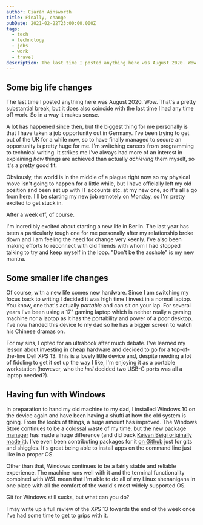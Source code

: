 ```yaml
---
author: Ciarán Ainsworth
title: Finally, change
pubDate: 2021-02-22T23:00:00.000Z
tags:
  - tech
  - technology
  - jobs
  - work
  - travel
description: The last time I posted anything here was August 2020. Wow. That's a pretty substantial break, but it does also coincide with the last time I had any time off work. So in a way it makes sense.
---
```


## Some big life changes

The last time I posted anything here was August 2020. Wow. That's a pretty substantial break, but it does also coincide with the last time I had any time off work. So in a way it makes sense.

A lot has happened since then, but the biggest thing for me personally is that I have taken a job opportunity out in Germany. I've been trying to get out of the UK for a while now, so to have finally managed to secure an opportunity is pretty huge for me. I'm switching careers from programming to technical writing. It strikes me I've always had more of an interest in explaining _how_ things are achieved than actually _achieving_ them myself, so it's a pretty good fit.

Obviously, the world is in the middle of a plague right now so my physical move isn't going to happen for a little while, but I have officially left my old position and been set up with IT accounts etc. at my new one, so it's all a go from here. I'll be starting my new job remotely on Monday, so I'm pretty excited to get stuck in.

After a week off, of course.

I'm incredibly excited about starting a new life in Berlin. The last year has been a particularly tough one for me personally after my relationship broke down and I am feeling the need for change very keenly. I've also been making efforts to reconnect with old friends with whom I had stopped talking to try and keep myself in the loop. "Don't be the asshole" is my new mantra.

## Some smaller life changes

Of course, with a new life comes new hardware. Since I am switching my focus back to writing I decided it was high time I invest in a normal laptop. You know, one that's actually _portable_ and can sit on your lap. For several years I've been using a 17" gaming laptop which is neither really a gaming machine nor a laptop as it has the portability and power of a poor desktop. I've now handed this device to my dad so he has a bigger screen to watch his Chinese dramas on.

For my sins, I opted for an ultrabook after much debate. I've learned my lesson about investing in cheap hardware and decided to go for a top-of-the-line Dell XPS 13. This is a lovely little device and, despite needing a lot of fiddling to get it set up the way I like, I'm enjoying it as a portable workstation (however, who the _hell_ decided two USB-C ports was all a laptop needed?).

## Having fun with Windows

In preparation to hand my old machine to my dad, I installed Windows 10 on the device again and have been having a shufti at how the old system is going. From the looks of things, a huge amount has improved. The Windows Store continues to be a colossal waste of my time, but the new [package manager](https://github.com/microsoft/winget-cli) has made a huge difference (and did back [Keivan Beigi originally made it](https://keivan.io/the-day-appget-died/)). I've even been contributing packages for it [on Github](https://github.com/microsoft/winget-pkgs) just for gits and shiggles. It's great being able to install apps on the command line just like in a proper OS.

Other than that, Windows continues to be a fairly stable and reliable experience. The machine runs well with it and the terminal functionality combined with WSL mean that I'm able to do all of my Linux shenanigans in one place with all the comfort of the world's most widely supported OS.

Git for Windows still sucks, but what can you do?

I may write up a full review of the XPS 13 towards the end of the week once I've had some time to get to grips with it.
